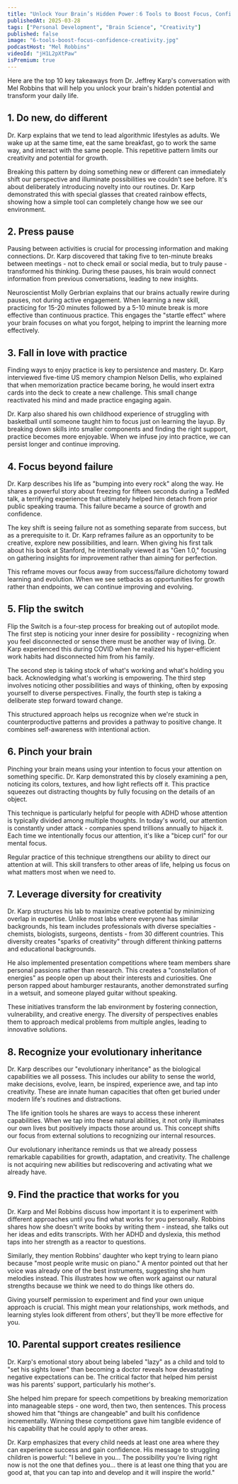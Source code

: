 ```yaml
---
title: "Unlock Your Brain’s Hidden Power：6 Tools to Boost Focus, Confidence, and Creativity"
publishedAt: 2025-03-28
tags: ["Personal Development", "Brain Science", "Creativity"]
published: false
image: "6-tools-boost-focus-confidence-creativity.jpg"
podcastHost: "Mel Robbins"
videoId: "jH1L2pXtPaw"
isPremium: true
---
```



<PodcastSummaryPageLayout frontmatter={frontmatter}>

Here are the top 10 key takeaways from Dr. Jeffrey Karp's conversation with Mel Robbins that will help you unlock your brain's hidden potential and transform your daily life.

## 1. Do new, do different

Dr. Karp explains that we tend to lead algorithmic lifestyles as adults. We wake up at the same time, eat the same breakfast, go to work the same way, and interact with the same people. This repetitive pattern limits our creativity and potential for growth.

Breaking this pattern by doing something new or different can immediately shift our perspective and illuminate possibilities we couldn't see before. It's about deliberately introducing novelty into our routines. Dr. Karp demonstrated this with special glasses that created rainbow effects, showing how a simple tool can completely change how we see our environment.

## 2. Press pause

Pausing between activities is crucial for processing information and making connections. Dr. Karp discovered that taking five to ten-minute breaks between meetings - not to check email or social media, but to truly pause - transformed his thinking. During these pauses, his brain would connect information from previous conversations, leading to new insights.

Neuroscientist Molly Gerbrian explains that our brains actually rewire during pauses, not during active engagement. When learning a new skill, practicing for 15-20 minutes followed by a 5-10 minute break is more effective than continuous practice. This engages the "startle effect" where your brain focuses on what you forgot, helping to imprint the learning more effectively.

## 3. Fall in love with practice

Finding ways to enjoy practice is key to persistence and mastery. Dr. Karp interviewed five-time US memory champion Nelson Dellis, who explained that when memorization practice became boring, he would insert extra cards into the deck to create a new challenge. This small change reactivated his mind and made practice engaging again.

Dr. Karp also shared his own childhood experience of struggling with basketball until someone taught him to focus just on learning the layup. By breaking down skills into smaller components and finding the right support, practice becomes more enjoyable. When we infuse joy into practice, we can persist longer and continue improving.

## 4. Focus beyond failure

Dr. Karp describes his life as "bumping into every rock" along the way. He shares a powerful story about freezing for fifteen seconds during a TedMed talk, a terrifying experience that ultimately helped him detach from prior public speaking trauma. This failure became a source of growth and confidence.

The key shift is seeing failure not as something separate from success, but as a prerequisite to it. Dr. Karp reframes failure as an opportunity to be creative, explore new possibilities, and learn. When giving his first talk about his book at Stanford, he intentionally viewed it as "Gen 1.0," focusing on gathering insights for improvement rather than aiming for perfection.

This reframe moves our focus away from success/failure dichotomy toward learning and evolution. When we see setbacks as opportunities for growth rather than endpoints, we can continue improving and evolving.

## 5. Flip the switch

Flip the Switch is a four-step process for breaking out of autopilot mode. The first step is noticing your inner desire for possibility - recognizing when you feel disconnected or sense there must be another way of living. Dr. Karp experienced this during COVID when he realized his hyper-efficient work habits had disconnected him from his family.

The second step is taking stock of what's working and what's holding you back. Acknowledging what's working is empowering. The third step involves noticing other possibilities and ways of thinking, often by exposing yourself to diverse perspectives. Finally, the fourth step is taking a deliberate step forward toward change.

This structured approach helps us recognize when we're stuck in counterproductive patterns and provides a pathway to positive change. It combines self-awareness with intentional action.

## 6. Pinch your brain

Pinching your brain means using your intention to focus your attention on something specific. Dr. Karp demonstrated this by closely examining a pen, noticing its colors, textures, and how light reflects off it. This practice squeezes out distracting thoughts by fully focusing on the details of an object.

This technique is particularly helpful for people with ADHD whose attention is typically divided among multiple thoughts. In today's world, our attention is constantly under attack - companies spend trillions annually to hijack it. Each time we intentionally focus our attention, it's like a "bicep curl" for our mental focus.

Regular practice of this technique strengthens our ability to direct our attention at will. This skill transfers to other areas of life, helping us focus on what matters most when we need to.

## 7. Leverage diversity for creativity

Dr. Karp structures his lab to maximize creative potential by minimizing overlap in expertise. Unlike most labs where everyone has similar backgrounds, his team includes professionals with diverse specialties - chemists, biologists, surgeons, dentists - from 30 different countries. This diversity creates "sparks of creativity" through different thinking patterns and educational backgrounds.

He also implemented presentation competitions where team members share personal passions rather than research. This creates a "constellation of energies" as people open up about their interests and curiosities. One person rapped about hamburger restaurants, another demonstrated surfing in a wetsuit, and someone played guitar without speaking.

These initiatives transform the lab environment by fostering connection, vulnerability, and creative energy. The diversity of perspectives enables them to approach medical problems from multiple angles, leading to innovative solutions.

## 8. Recognize your evolutionary inheritance

Dr. Karp describes our "evolutionary inheritance" as the biological capabilities we all possess. This includes our ability to sense the world, make decisions, evolve, learn, be inspired, experience awe, and tap into creativity. These are innate human capacities that often get buried under modern life's routines and distractions.

The life ignition tools he shares are ways to access these inherent capabilities. When we tap into these natural abilities, it not only illuminates our own lives but positively impacts those around us. This concept shifts our focus from external solutions to recognizing our internal resources.

Our evolutionary inheritance reminds us that we already possess remarkable capabilities for growth, adaptation, and creativity. The challenge is not acquiring new abilities but rediscovering and activating what we already have.

## 9. Find the practice that works for you

Dr. Karp and Mel Robbins discuss how important it is to experiment with different approaches until you find what works for you personally. Robbins shares how she doesn't write books by writing them - instead, she talks out her ideas and edits transcripts. With her ADHD and dyslexia, this method taps into her strength as a reactor to questions.

Similarly, they mention Robbins' daughter who kept trying to learn piano because "most people write music on piano." A mentor pointed out that her voice was already one of the best instruments, suggesting she hum melodies instead. This illustrates how we often work against our natural strengths because we think we need to do things like others do.

Giving yourself permission to experiment and find your own unique approach is crucial. This might mean your relationships, work methods, and learning styles look different from others', but they'll be more effective for you.

## 10. Parental support creates resilience

Dr. Karp's emotional story about being labeled "lazy" as a child and told to "set his sights lower" than becoming a doctor reveals how devastating negative expectations can be. The critical factor that helped him persist was his parents' support, particularly his mother's.

She helped him prepare for speech competitions by breaking memorization into manageable steps - one word, then two, then sentences. This process showed him that "things are changeable" and built his confidence incrementally. Winning these competitions gave him tangible evidence of his capability that he could apply to other areas.

Dr. Karp emphasizes that every child needs at least one area where they can experience success and gain confidence. His message to struggling children is powerful: "I believe in you... The possibility you're living right now is not the one that defines you... there is at least one thing that you are good at, that you can tap into and develop and it will inspire the world."

</PodcastSummaryPageLayout>

